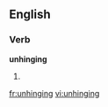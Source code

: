 ==English==

===Verb===
'''unhinging'''

# {{present participle of|unhinge}}

[[fr:unhinging]]
[[vi:unhinging]]